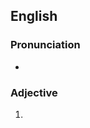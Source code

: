 ==English==

===Pronunciation===
* {{IPA|en|/ˌsuːi ˈd͡ʒʊɹɪs/|/ˌsuːi ˈjʊɹɪs/}}

===Adjective===
{{en-adj|-|head=sui juris}}

# {{alternative spelling of|en|sui iuris}}